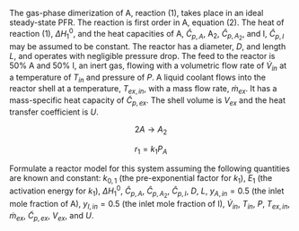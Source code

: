 
The gas-phase dimerization of A, reaction (1), takes place in an ideal steady-state PFR. The reaction is first order in A, equation (2). The heat of reaction (1), $\Delta H_1^0$, and the heat capacities of A, $\hat C_{p,A}$, A~2~, $\hat C_{p,A_2}$, and I, $\hat C_{p,I}$ may be assumed to be constant. The reactor has a diameter, $D$, and length $L$, and operates with negligible pressure drop. The feed to the reactor is 50% A and 50% I, an inert gas, flowing with a volumetric flow rate of $\dot V_{in}$ at a temperature of $T_{in}$ and pressure of $P$. A liquid coolant flows into the reactor shell at a temperature, $T_{ex,in}$, with a mass flow rate, $\dot m_{ex}$. It has a mass-specific heat capacity of $\tilde C_{p,ex}$. The shell volume is $V_{ex}$ and the heat transfer coefficient is $U$.

$$
2 A \rightarrow A_2 \tag{1}
$$

$$
r_1 = k_1 P_A \tag{2}
$$

Formulate a reactor model for this system assuming the following quantities are known and constant: $k_{0,1}$ (the pre-exponential factor for $k_1$), $E_1$ (the activation energy for $k_1$), $\Delta H_1^0$, $\hat C_{p,A}$, $\hat C_{p,A_2}$, $\hat C_{p,I}$, $D$, $L$, $y_{A,in} = 0.5$ (the inlet mole fraction of A), $y_{I,in} = 0.5$ (the inlet mole fraction of I), $\dot V_{in}$, $T_{in}$, $P$, $T_{ex,in}$, $\dot m_{ex}$, $\tilde C_{p,ex}$, $V_{ex}$, and $U$.